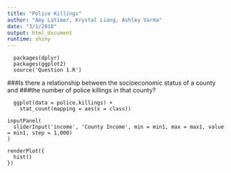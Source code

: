 ```yaml
---
title: "Police Killings"
author: "Amy Latimer, Krystal Liang, Ashley Varma"
date: "3/1/2018"
output: html_document
runtime: shiny
---
```


```setup
  packages(dplyr)
  packages(ggplot2)
  source('Question 1.R')
```

###Is there a relationship between the socioeconomic status of a county and
###the number of police killings in that county? 

``` {echo=FALSE, message=TRUE}
  ggplot(data = police.killings) +
    stat_count(mapping = aes(x = class))
```
```Plot

inputPanel(
  sliderInput('income', 'County Income', min = min1, max = max1, value = min1, step = 1,000)
)

renderPlot({
  hist()
})
```
